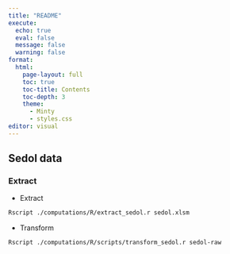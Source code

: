 ```yaml
---
title: "README"
execute:
  echo: true
  eval: false
  message: false
  warning: false
format:
  html:
    page-layout: full
    toc: true
    toc-title: Contents
    toc-depth: 3
    theme: 
      - Minty
      - styles.css
editor: visual
---
```


## Sedol data

### Extract

-   Extract

``` bash
Rscript ./computations/R/extract_sedol.r sedol.xlsm
```

-   Transform

``` bash
Rscript ./computations/R/scripts/transform_sedol.r sedol-raw
```
